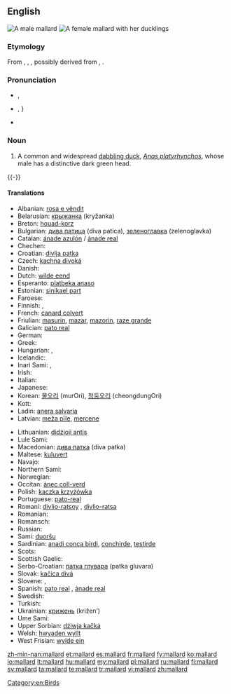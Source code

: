 ==English==
{{wikipedia}}
[[File:Mallard Branford CT.jpg|thumb|A male mallard]]
[[File:A duck and ducklings by a lake.jpg|thumb|A female mallard with her [[duckling]]s]]

===Etymology===
From {{etyl|enm}} {{term|malarde|lang=enm}}, {{etyl|fro}} {{term|malart|lang=fro}}, {{term|mallart||wild duck|lang=fro}}, possibly derived from {{term|male|lang=fro}}, {{term|malle||male|lang=fro}} {{suffix||ard}}.

===Pronunciation===
* {{a|UK}} {{IPA|/ˈmæl.ɑː(ɹ)d/}}, {{X-SAMPA|/"m{l.A:(r\)d/}}
* {{a|US}} {{IPA|/ˈmælɚd/}}, {{X-SAMPA|/"m{l@`d/}}}
* {{audio|En-us-mallard.ogg|audio (US)}}

===Noun===
{{en-noun}}

# A common and widespread [[dabbling duck]], ''[[Anas platyrhynchos]]'', whose male has a distinctive dark green head.

{{-}}

====Translations====
{{trans-top|a common and widespread dabbling duck, Anas platyrhynchos}}
* Albanian: [[rosa e vëndit]]
* Belarusian: [[крыжанка]] (kryžanka)
* Breton: [[houad-korz]]
* Bulgarian: [[дива патица]] (diva patica), [[зеленоглавка]] (zelenoglavka)
* Catalan: [[ánade azulón]] / [[ánade real]]
* Chechen: {{tø|ce|акха бад}}
* Croatian: [[divlja patka]]
* Czech: [[kachna divoká]]
* Danish: {{t-|da|gråand}}
* Dutch: [[wilde eend]] {{f}}
* Esperanto: [[platbeka anaso]]
* Estonian: [[sinikael part]]
* Faroese: {{t-|fo|villdunna}}
* Finnish: {{t+|fi|sinisorsa}}, {{t+|fi|heinäsorsa}}
* French: [[canard colvert]] {{m}}
* Friulian: [[masurin]], [[mazar]], [[mazorin]], [[raze grande]]
* Galician: [[pato real]]
* German: {{t+|de|Stockente|f}}
* Greek: {{t+|el|αγριόπαπια|f|tr=agriópapia}}
* Hungarian: {{t+|hu|tőkés réce}}, {{t+|hu|vadkacsa}}
* Icelandic: {{t+|is|stokkönd}}
* Inari Sami: {{tø|smn|tuáršu}}, {{tø|smn|stuorrâ vuonjâč}}
* Irish: {{t+|ga|lacha}}
* Italian: {{t-|it|anatra selvatica|f}}
* Japanese: {{t-|ja|真鴨|tr=magamo|sc=Jpan}}
* Korean: [[물오리]] (murOri), [[청둥오리]] (cheongdungOri)
* Kott: {{tø|zko|agaŋa}}
* Ladin: [[anera salvaria]]
* Latvian: [[meža pīle]], [[mercene]]
{{trans-mid}}
* Lithuanian: [[didżioji antis]]
* Lule Sami: {{tø|smj|stuorvuojatjis}}
* Macedonian: [[дива патка]] (diva patka)
* Maltese: [[kuluvert]]
* Navajo: {{tø|nv|naalʼeełí bitsiiʼ dootłʼizhí}}
* Northern Sami: {{tø|se|duoršu}}
* Norwegian: {{t-|no|stokkand}}
* Occitan: [[ànec coll-verd]]
* Polish: [[kaczka krzyżówka]]
* Portuguese: [[pato-real]] {{m}}
* Romani: [[divlio-ratsoy]] {{m}}, [[divlio-ratsa]] {{f}}
* Romanian: {{t-|ro|rață sălbatică|f}}
* Romansch: {{t-|rm|anda selvadia|f}}
* Russian: {{t-|ru|обыкновенная кряква|tr=obyknovénnaja krjákva|f}}
* Sami: [[duoršu]]
* Sardinian: [[anadi conca birdi]], [[conchirde]], [[testirde]]
* Scots: {{tø|sco|muir-deuk}}
* Scottish Gaelic: {{t-|gd|lach|f}}
* Serbo-Croatian: [[патка глувара]] (patka gluvara)
* Slovak: [[kačica divá]]
* Slovene: {{t-|sl|mlakarica}}, {{t-|sl|divja raca}}
* Spanish: [[pato real]] {{m}}, [[ánade real]] {{m|f}}
* Swedish: {{t+|sv|gräsand|c}}
* Turkish: {{t+|tr|yeşilbaş}}
* Ukrainian: [[крижень]] (križen’)
* Ume Sami: {{tø|sju|lággiehtse}}
* Upper Sorbian: [[dźiwja kačka]]
* Welsh: [[hwyaden wyllt]]
* West Frisian: [[wylde ein]]
{{trans-bottom}}

[[Category:en:Birds]]

[[zh-min-nan:mallard]]
[[et:mallard]]
[[es:mallard]]
[[fr:mallard]]
[[fy:mallard]]
[[ko:mallard]]
[[io:mallard]]
[[lt:mallard]]
[[hu:mallard]]
[[my:mallard]]
[[pl:mallard]]
[[ru:mallard]]
[[fi:mallard]]
[[sv:mallard]]
[[ta:mallard]]
[[te:mallard]]
[[tr:mallard]]
[[vi:mallard]]
[[zh:mallard]]